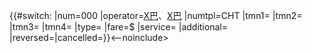 <includeonly>{{#switch:{{{1|}}}<!--
路線編號-->|num=000<!--請輸入路線編號
營運者　-->|operator=[[X巴]]、[[X巴]]<!--請輸入營運者名稱
路線模板-->|numtpl=CHT<!--
起　點　-->|tmn1={{bt|AAA}}<!--請以總站條目連結代碼取代
終　點　-->|tmn2={{bt|BBB}}<!--請以總站條目連結代碼取代
回程起點-->|tmn3=<!--與tmn2不同時使用，不用時可刪除此行
回程終點-->|tmn4=<!--與tmn1不同時使用，不用時可刪除此行
路線類型-->|type=<!--留空：雙向，C：循環，S：單向
全程車費-->|fare=$<!--請輸入全程車費
服務類型-->|service=<!--請留意相關代號資料
附加備註-->|additional=<!--
-->|reversed=|cancelled=}}<--noinclude>{{Routedata viewer}}<!--請移除noinclude前後的「--」--></noinclude--></includeonly>